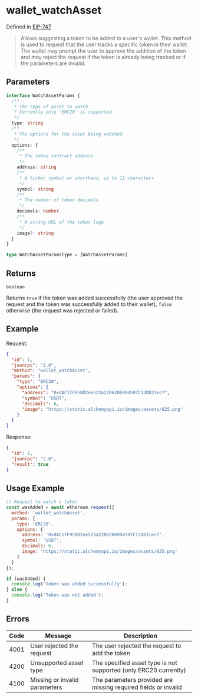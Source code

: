 # wallet_watchAsset

Defined in [EIP-747](https://eips.ethereum.org/EIPS/eip-747)

> Allows suggesting a token to be added to a user's wallet. This method is used to request that the user tracks a specific token in their wallet. The wallet may prompt the user to approve the addition of the token and may reject the request if the token is already being tracked or if the parameters are invalid.

## Parameters

```ts
interface WatchAssetParams {
  /**
   * The type of asset to watch
   * Currently only 'ERC20' is supported
   */
  type: string
  /**
   * The options for the asset being watched
   */
  options: {
    /**
     * The token contract address
     */
    address: string
    /**
     * A ticker symbol or shorthand, up to 11 characters
     */
    symbol: string
    /**
     * The number of token decimals
     */
    decimals: number
    /**
     * A string URL of the token logo
     */
    image?: string
  }
}

type WatchAssetParamsType = [WatchAssetParams]
```

## Returns

`boolean`

Returns `true` if the token was added successfully (the user approved the request and the token was successfully added to their wallet), `false` otherwise (the request was rejected or failed).

## Example

Request:

```json
{
  "id": 1,
  "jsonrpc": "2.0",
  "method": "wallet_watchAsset",
  "params": {
    "type": "ERC20",
    "options": {
      "address": "0xdAC17F958D2ee523a2206206994597C13D831ec7",
      "symbol": "USDT",
      "decimals": 6,
      "image": "https://static.alchemyapi.io/images/assets/825.png"
    }
  }
}
```

Response:

```json
{
  "id": 1,
  "jsonrpc": "2.0",
  "result": true
}
```

## Usage Example

```js
// Request to watch a token
const wasAdded = await ethereum.request({
  method: 'wallet_watchAsset',
  params: {
    type: 'ERC20',
    options: {
      address: '0xdAC17F958D2ee523a2206206994597C13D831ec7',
      symbol: 'USDT',
      decimals: 6,
      image: 'https://static.alchemyapi.io/images/assets/825.png'
    }
  }
});

if (wasAdded) {
  console.log('Token was added successfully');
} else {
  console.log('Token was not added');
}
```

## Errors

| Code | Message                       | Description                                                      |
| ---- | ----------------------------- | ---------------------------------------------------------------- |
| 4001 | User rejected the request     | The user rejected the request to add the token                   |
| 4200 | Unsupported asset type        | The specified asset type is not supported (only ERC20 currently) |
| 4100 | Missing or invalid parameters | The parameters provided are missing required fields or invalid   |
